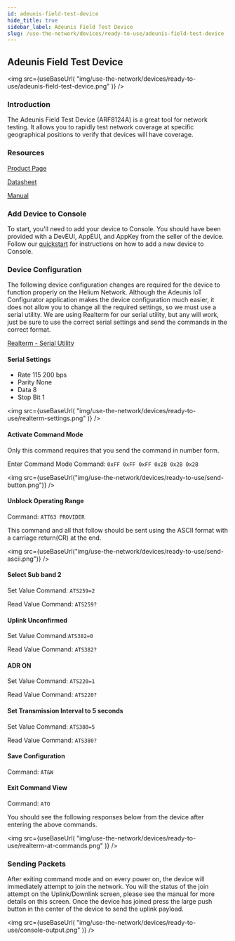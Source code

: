 ```yaml
---
id: adeunis-field-test-device
hide_title: true
sidebar_label: Adeunis Field Test Device
slug: /use-the-network/devices/ready-to-use/adeunis-field-test-device
---
```



## Adeunis Field Test Device

<img
  src={useBaseUrl(
    "img/use-the-network/devices/ready-to-use/adeunis-field-test-device.png"
  )}
/>

### Introduction

The Adeunis Field Test Device \(ARF8124A\) is a great tool for network testing.
It allows you to rapidly test network coverage at specific geographical
positions to verify that devices will have coverage.

### Resources

[Product Page](https://www.adeunis.com/en/produit/ftd-iot-lorawan-network-tester-915-923/)

[Datasheet](https://www.adeunis.com/wp-content/uploads/2020/02/Data_Sheet_FTD_915-923_EN.pdf)

[Manual](https://www.adeunis.com/wp-content/uploads/2020/03/FTD_LoRaWAN_US902-928_UG_GB_V1.0.1.pdf)

### Add Device to Console

To start, you'll need to add your device to Console. You should have been
provided with a DevEUI, AppEUI, and AppKey from the seller of the device. Follow
our [quickstart](/use-the-network/console/quickstart) for instructions on how to
add a new device to Console.

### Device Configuration

The following device configuration changes are required for the device to
function properly on the Helium Network. Although the Adeunis IoT Configurator
application makes the device configuration much easier, it does not allow you to
change all the required settings, so we must use a serial utility. We are using
Realterm for our serial utility, but any will work, just be sure to use the
correct serial settings and send the commands in the correct format.

[Realterm - Serial Utility](https://sourceforge.net/projects/realterm/)

#### Serial Settings

- Rate 115 200 bps
- Parity None
- Data 8
- Stop Bit 1

<img
  src={useBaseUrl(
    "img/use-the-network/devices/ready-to-use/realterm-settings.png"
  )}
/>

#### Activate Command Mode

Only this command requires that you send the command in number form.

Enter Command Mode Command: `0xFF 0xFF 0xFF 0x2B 0x2B 0x2B`

<img
  src={useBaseUrl("img/use-the-network/devices/ready-to-use/send-button.png")}
/>

#### Unblock Operating Range

Command: `ATT63 PROVIDER`

This command and all that follow should be sent using the ASCII format with a
carriage return\(CR\) at the end.

<img
  src={useBaseUrl("img/use-the-network/devices/ready-to-use/send-ascii.png")}
/>

#### Select Sub band 2

Set Value Command: `ATS259=2`

Read Value Command: `ATS259?`

#### Uplink Unconfirmed

Set Value Command:`ATS382=0`

Read Value Command: `ATS382?`

#### ADR ON

Set Value Command: `ATS220=1`

Read Value Command: `ATS220?`

#### Set Transmission Interval to 5 seconds

Set Value Command: `ATS380=5`

Read Value Command: `ATS380?`

#### Save Configuration

Command: `AT&W`

#### Exit Command View

Command: `ATO`

You should see the following responses below from the device after entering the
above commands.

<img
  src={useBaseUrl(
    "img/use-the-network/devices/ready-to-use/realterm-at-commands.png"
  )}
/>

### Sending Packets

After exiting command mode and on every power on, the device will immediately
attempt to join the network. You will the status of the join attempt on the
Uplink/Downlink screen, please see the manual for more details on this screen.
Once the device has joined press the large push button in the center of the
device to send the uplink payload.

<img
  src={useBaseUrl(
    "img/use-the-network/devices/ready-to-use/console-output.png"
  )}
/>
